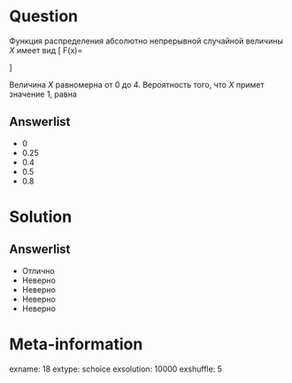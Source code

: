 Question
========
Функция распределения абсолютно непрерывной случайной величины $X$ имеет вид
\[
F(x)=\begin{cases}
a, x<0,\\
b x^2+c, x \in [0,2],\\
d, x > 2.\\
\end{cases}
\]
\vspace{0.2cm} 
 
 Величина $X$ равномерна от $0$ до $4$. Вероятность того, что $X$ примет значение 1, равна
 

Answerlist
----------
*  $0$
*  $0.25$
*  $0.4$
*  $0.5$
*  $0.8$


Solution
========

Answerlist
----------
*  Отлично
*  Неверно
*  Неверно
*  Неверно
*  Неверно

Meta-information
================
exname: 18
extype: schoice
exsolution: 10000
exshuffle: 5
